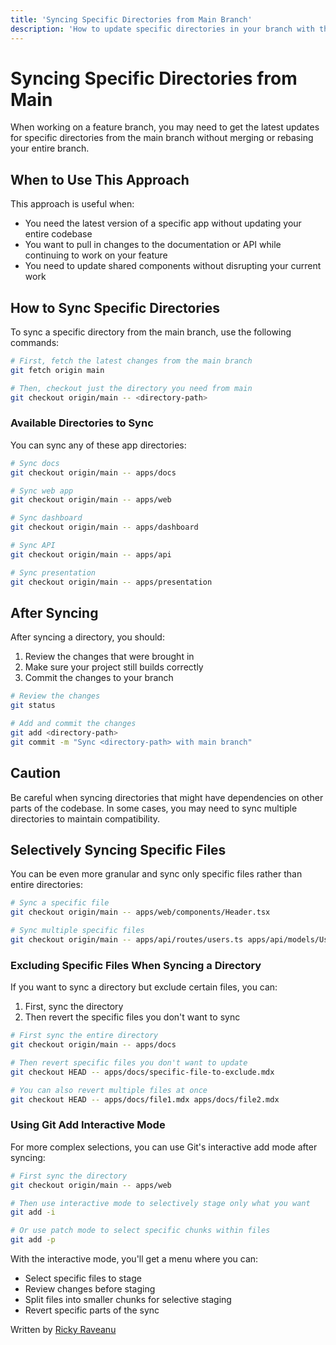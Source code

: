 ```yaml
---
title: 'Syncing Specific Directories from Main Branch'
description: 'How to update specific directories in your branch with the latest changes from main'
---
```


# Syncing Specific Directories from Main

When working on a feature branch, you may need to get the latest updates for specific directories from the main branch without merging or rebasing your entire branch.

## When to Use This Approach

This approach is useful when:
- You need the latest version of a specific app without updating your entire codebase
- You want to pull in changes to the documentation or API while continuing to work on your feature
- You need to update shared components without disrupting your current work

## How to Sync Specific Directories

To sync a specific directory from the main branch, use the following commands:

```bash
# First, fetch the latest changes from the main branch
git fetch origin main

# Then, checkout just the directory you need from main
git checkout origin/main -- <directory-path>
```

### Available Directories to Sync

You can sync any of these app directories:

```bash
# Sync docs
git checkout origin/main -- apps/docs

# Sync web app
git checkout origin/main -- apps/web

# Sync dashboard
git checkout origin/main -- apps/dashboard

# Sync API
git checkout origin/main -- apps/api

# Sync presentation
git checkout origin/main -- apps/presentation
```

## After Syncing

After syncing a directory, you should:

1. Review the changes that were brought in
2. Make sure your project still builds correctly
3. Commit the changes to your branch

```bash
# Review the changes
git status

# Add and commit the changes
git add <directory-path>
git commit -m "Sync <directory-path> with main branch"
```

## Caution

Be careful when syncing directories that might have dependencies on other parts of the codebase. In some cases, you may need to sync multiple directories to maintain compatibility. 

## Selectively Syncing Specific Files

You can be even more granular and sync only specific files rather than entire directories:

```bash
# Sync a specific file
git checkout origin/main -- apps/web/components/Header.tsx

# Sync multiple specific files
git checkout origin/main -- apps/api/routes/users.ts apps/api/models/User.ts
```

### Excluding Specific Files When Syncing a Directory

If you want to sync a directory but exclude certain files, you can:

1. First, sync the directory
2. Then revert the specific files you don't want to sync

```bash
# First sync the entire directory
git checkout origin/main -- apps/docs

# Then revert specific files you don't want to update
git checkout HEAD -- apps/docs/specific-file-to-exclude.mdx

# You can also revert multiple files at once
git checkout HEAD -- apps/docs/file1.mdx apps/docs/file2.mdx
```

### Using Git Add Interactive Mode

For more complex selections, you can use Git's interactive add mode after syncing:

```bash
# First sync the directory
git checkout origin/main -- apps/web

# Then use interactive mode to selectively stage only what you want
git add -i

# Or use patch mode to select specific chunks within files
git add -p
```

With the interactive mode, you'll get a menu where you can:
- Select specific files to stage
- Review changes before staging
- Split files into smaller chunks for selective staging
- Revert specific parts of the sync 

Written by [Ricky Raveanu](mailto:contact@rickyraveanu.com)